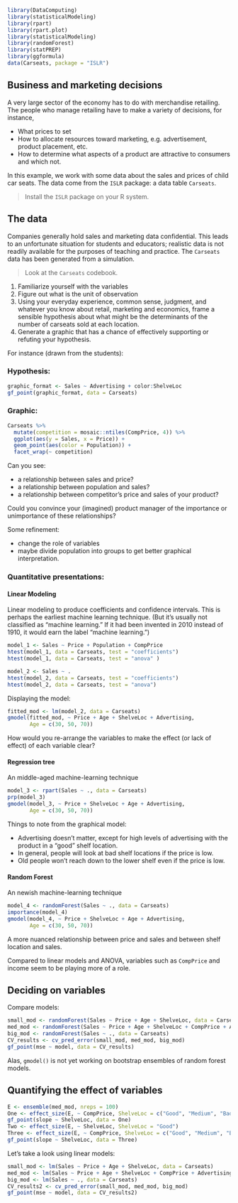 
```r
library(DataComputing)
library(statisticalModeling)
library(rpart)
library(rpart.plot)
library(statisticalModeling)
library(randomForest)
library(statPREP)
library(ggformula)
data(Carseats, package = "ISLR")
```

## Business and marketing decisions

A very large sector of the economy has to do with merchandise retailing. The people who manage retailing have to make a variety of decisions, for instance,

- What prices to set
- How to allocate resources toward marketing, e.g. advertisement, product placement, etc.
- How to determine what aspects of a product are attractive to consumers and which not.

In this example, we work with some data about the sales and prices of child car seats. The data come from the `ISLR` package: a data table `Carseats`.

> Install the `ISLR` package on your R system.

## The data

Companies generally hold sales and marketing data confidential. This leads to an unfortunate situation for students and educators; realistic data is not readily available for the purposes of teaching and practice. The `Carseats` data has been generated from a simulation.

> Look at the `Carseats` codebook.

1. Familiarize yourself with the variables
2. Figure out what is the unit of observation
3. Using your everyday experience, common sense, judgment, and whatever you know about retail, marketing and economics, frame a sensible hypothesis about what might be the determinants of the number of carseats sold at each location.
4. Generate a graphic that has a chance of effectively supporting or refuting your hypothesis.

For instance (drawn from the students):

### Hypothesis:

```r
graphic_format <- Sales ~ Advertising + color:ShelveLoc
gf_point(graphic_format, data = Carseats)
```


### Graphic:

```r
Carseats %>% 
  mutate(competition = mosaic::ntiles(CompPrice, 4)) %>%
  ggplot(aes(y = Sales, x = Price)) +
  geom_point(aes(color = Population)) + 
  facet_wrap(~ competition)
```

Can you see:

- a relationship between sales and price?
- a relationship between population and sales?
- a relationship between competitor's price and sales of your product?

Could you convince your (imagined) product manager of the importance or unimportance of these relationships?

Some refinement:

- change the role of variables
- maybe divide population into groups to get better graphical interpretation.


### Quantitative presentations:

#### Linear Modeling

Linear modeling to produce coefficients and confidence intervals. This is perhaps the earliest machine learning technique. (But it's usually not classified as "machine learning." If it had been invented in 2010 instead of 1910, it would earn the label "machine learning.")

```r
model_1 <- Sales ~ Price + Population + CompPrice
htest(model_1, data = Carseats, test = "coefficients")
htest(model_1, data = Carseats, test = "anova" )
```



```r
model_2 <- Sales ~ .
htest(model_2, data = Carseats, test = "coefficients")
htest(model_2, data = Carseats, test = "anova")
```
Displaying the model:

```r
fitted_mod <- lm(model_2, data = Carseats)
gmodel(fitted_mod, ~ Price + Age + ShelveLoc + Advertising,
       Age = c(30, 50, 70))
```

How would you re-arrange the variables to make the effect (or lack of effect) of each variable clear?


#### Regression tree

An middle-aged machine-learning technique

```r
model_3 <- rpart(Sales ~ ., data = Carseats)
prp(model_3)
gmodel(model_3, ~ Price + ShelveLoc + Age + Advertising,
       Age = c(30, 50, 70))
```



Things to note from the graphical model:

- Advertising doesn't matter, except for high levels of advertising with the product in a "good" shelf location.
- In general, people will look at bad shelf locations if the price is low.
- Old people won't reach down to the lower shelf even if the price is low.

#### Random Forest

An newish machine-learning technique

```r
model_4 <- randomForest(Sales ~ ., data = Carseats)
importance(model_4)
gmodel(model_4, ~ Price + ShelveLoc + Age + Advertising,
       Age = c(30, 50, 70))
```

A more nuanced relationship between price and sales and between shelf location and sales. 

Compared to linear models and ANOVA, variables such as `CompPrice` and income seem to be playing more of a role.

## Deciding on variables

Compare models:

```r
small_mod <- randomForest(Sales ~ Price + Age + ShelveLoc, data = Carseats)
med_mod <- randomForest(Sales ~ Price + Age + ShelveLoc + CompPrice + Advertising, data = Carseats)
big_mod <- randomForest(Sales ~ ., data = Carseats)
CV_results <- cv_pred_error(small_mod, med_mod, big_mod)
gf_point(mse ~ model, data = CV_results)
```
Alas, `gmodel()` is not yet working on bootstrap ensembles of random forest models.

## Quantifying the effect of variables

```r
E <- ensemble(med_mod, nreps = 100)
One <- effect_size(E, ~ CompPrice, ShelveLoc = c("Good", "Medium", "Bad"))
gf_point(slope ~ ShelveLoc, data = One)
Two <- effect_size(E, ~ ShelveLoc, ShelveLoc = "Good")
Three <- effect_size(E, ~ CompPrice, ShelveLoc = c("Good", "Medium", "Bad"))
gf_point(slope ~ ShelveLoc, data = Three)
```

Let's take a look using linear models:

```r
small_mod <- lm(Sales ~ Price + Age + ShelveLoc, data = Carseats)
med_mod <- lm(Sales ~ Price + Age + ShelveLoc + CompPrice + Advertising, data = Carseats)
big_mod <- lm(Sales ~ ., data = Carseats)
CV_results2 <- cv_pred_error(small_mod, med_mod, big_mod)
gf_point(mse ~ model, data = CV_results2)
```